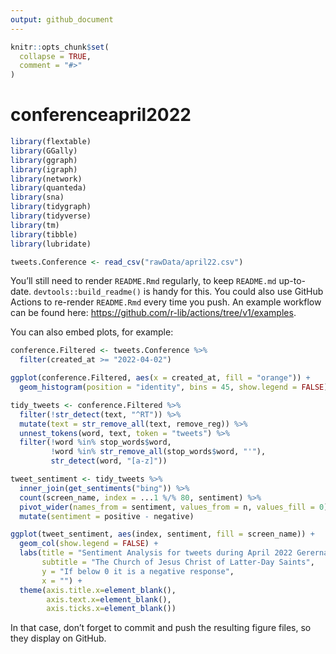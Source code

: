 ```yaml
---
output: github_document
---
```


<!-- README.md is generated from README.Rmd. Please edit that file -->

```r
knitr::opts_chunk$set(
  collapse = TRUE,
  comment = "#>"
)
```

# conferenceapril2022

<!-- badges: start -->
<!-- badges: end -->


```r
library(flextable)
library(GGally)
library(ggraph)
library(igraph)
library(network)
library(quanteda)
library(sna)
library(tidygraph)
library(tidyverse)
library(tm)
library(tibble)
library(lubridate)

tweets.Conference <- read_csv("rawData/april22.csv")
```

You'll still need to render `README.Rmd` regularly, to keep `README.md` up-to-date. `devtools::build_readme()` is handy for this. You could also use GitHub Actions to re-render `README.Rmd` every time you push. An example workflow can be found here: <https://github.com/r-lib/actions/tree/v1/examples>.

You can also embed plots, for example:

```r
conference.Filtered <- tweets.Conference %>% 
  filter(created_at >= "2022-04-02")

ggplot(conference.Filtered, aes(x = created_at, fill = "orange")) +
  geom_histogram(position = "identity", bins = 45, show.legend = FALSE)
```

```r
tidy_tweets <- conference.Filtered %>% 
  filter(!str_detect(text, "^RT")) %>%
  mutate(text = str_remove_all(text, remove_reg)) %>%
  unnest_tokens(word, text, token = "tweets") %>%
  filter(!word %in% stop_words$word,
         !word %in% str_remove_all(stop_words$word, "'"),
         str_detect(word, "[a-z]"))

tweet_sentiment <- tidy_tweets %>%
  inner_join(get_sentiments("bing")) %>%
  count(screen_name, index = ...1 %/% 80, sentiment) %>%
  pivot_wider(names_from = sentiment, values_from = n, values_fill = 0) %>% 
  mutate(sentiment = positive - negative)

ggplot(tweet_sentiment, aes(index, sentiment, fill = screen_name)) +
  geom_col(show.legend = FALSE) +
  labs(title = "Sentiment Analysis for tweets during April 2022 Gerernal Conference",
       subtitle = "The Church of Jesus Christ of Latter-Day Saints", 
       y = "If below 0 it is a negative response", 
       x = "") +
  theme(axis.title.x=element_blank(),
        axis.text.x=element_blank(),
        axis.ticks.x=element_blank())
```


In that case, don't forget to commit and push the resulting figure files, so they display on GitHub.
